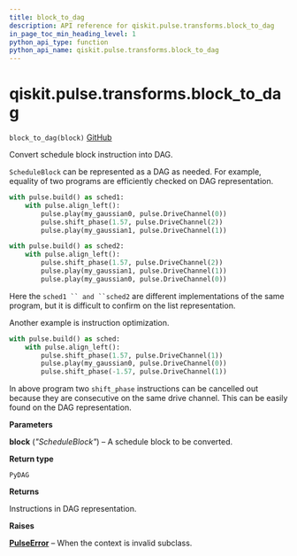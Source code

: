 ```yaml
---
title: block_to_dag
description: API reference for qiskit.pulse.transforms.block_to_dag
in_page_toc_min_heading_level: 1
python_api_type: function
python_api_name: qiskit.pulse.transforms.block_to_dag
---
```


# qiskit.pulse.transforms.block\_to\_dag

<span id="qiskit.pulse.transforms.block_to_dag" />

`block_to_dag(block)` [GitHub](https://github.com/qiskit/qiskit/tree/stable/0.22/qiskit/pulse/transforms/dag.py "view source code")

Convert schedule block instruction into DAG.

`ScheduleBlock` can be represented as a DAG as needed. For example, equality of two programs are efficiently checked on DAG representation.

```python
with pulse.build() as sched1:
    with pulse.align_left():
        pulse.play(my_gaussian0, pulse.DriveChannel(0))
        pulse.shift_phase(1.57, pulse.DriveChannel(2))
        pulse.play(my_gaussian1, pulse.DriveChannel(1))

with pulse.build() as sched2:
    with pulse.align_left():
        pulse.shift_phase(1.57, pulse.DriveChannel(2))
        pulse.play(my_gaussian1, pulse.DriveChannel(1))
        pulse.play(my_gaussian0, pulse.DriveChannel(0))
```

Here the `sched1 `` and ``sched2` are different implementations of the same program, but it is difficult to confirm on the list representation.

Another example is instruction optimization.

```python
with pulse.build() as sched:
    with pulse.align_left():
        pulse.shift_phase(1.57, pulse.DriveChannel(1))
        pulse.play(my_gaussian0, pulse.DriveChannel(0))
        pulse.shift_phase(-1.57, pulse.DriveChannel(1))
```

In above program two `shift_phase` instructions can be cancelled out because they are consecutive on the same drive channel. This can be easily found on the DAG representation.

**Parameters**

**block** (*"ScheduleBlock"*) – A schedule block to be converted.

**Return type**

`PyDAG`

**Returns**

Instructions in DAG representation.

**Raises**

[**PulseError**](pulse#qiskit.pulse.PulseError "qiskit.pulse.PulseError") – When the context is invalid subclass.


